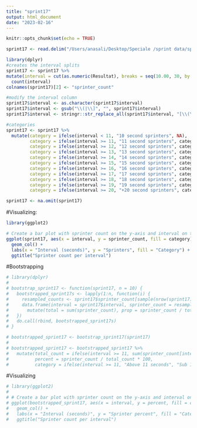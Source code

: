 ```yaml
---
title: "sprint17"
output: html_document
date: "2023-02-16"
---
```


```r
knitr::opts_chunk$set(echo = TRUE)
```

```r

sprint17 <- read.delim("/Users/anasali/Desktop/Speciale /sprint data/sprint17b.txt", header = TRUE, sep = ",")

library(dplyr)
#creates the interval splits
sprint17 <- sprint17 %>% 
mutate(interval = cut(as.numeric(Resultat), breaks = seq(10.00, 30, by = 0.1), include.lowest = FALSE)) %>% 
  count(interval) 
colnames(sprint17)[2] <- "sprinter_count"

#modify the interval column
sprint17$interval <- as.character(sprint17$interval)
sprint17$interval <- gsub("\\(|\\]", "", sprint17$interval)
sprint17$interval <- stringr::str_replace_all(sprint17$interval, "[\\(\\),]", "-")

#categories
sprint17 <- sprint17 %>% 
  mutate(category = ifelse(interval < 11, "10 second sprinters", NA),
         category = ifelse(interval >= 11, "11 second sprinters", category),
         category = ifelse(interval >= 12, "12 second sprinters", category),
         category = ifelse(interval >= 13, "13 second sprinters", category),
         category = ifelse(interval >= 14, "14 second sprinters", category),
         category = ifelse(interval >= 15, "15 second sprinters", category),
         category = ifelse(interval >= 16, "16 second sprinters", category),
         category = ifelse(interval >= 17, "17 second sprinters", category),
         category = ifelse(interval >= 18, "18 second sprinters", category),
         category = ifelse(interval >= 19, "19 second sprinters", category),
         category = ifelse(interval >= 20, "+20 second sprinters", category))

sprint17 <- na.omit(sprint17)
```

#Visualizing:
```r
library(ggplot2)

# Create a bar plot with sprinter count on the y-axis and interval on the x-axis
ggplot(sprint17, aes(x = interval, y = sprinter_count, fill = category)) +
  geom_col() +
  labs(x = "Interval (seconds)", y = "Sprinters", fill = "Category") +
  ggtitle("Sprinter count per interval")
```

#Bootstrapping
```r
# library(dplyr)
# 
# bootstrap_sprint17 <- function(sprint17, n = 10) {
#   bootstrapped_sprint17s <- lapply(1:n, function(i) {
#     resampled_counts <- sprint17$sprinter_count[sample(nrow(sprint17), replace = TRUE)]
#     data.frame(interval = sprint17$interval, sprinter_count = resampled_counts) %>% 
#       mutate(total = sum(sprinter_count), prop = sprinter_count / total)
#   })
#   do.call(rbind, bootstrapped_sprint17s)
# }

# bootstrapped_sprint17 <- bootstrap_sprint17(sprint17)
# 
# bootstrapped_sprint17 <- bootstrapped_sprint17 %>% 
#   mutate(total_count = ifelse(interval >= 11, sum(sprinter_count[interval >= 11]), sum(sprinter_count[interval < 11])),
#          percent = sprinter_count / total_count * 100,
#          category = ifelse(interval >= 11, "Above 11 seconds", "Sub 11 seconds"))

```

#Visualizing

```r
# library(ggplot2)
# 
# # Create a bar plot with sprinter count on the y-axis and interval on the x-axis
# ggplot(bootstrapped_sprint17, aes(x = interval, y = percent, fill = category)) +
#   geom_col() +
#   labs(x = "Interval (seconds)", y = "Sprinter percent", fill = "Category") +
#   ggtitle("Sprinter count per interval")


```

